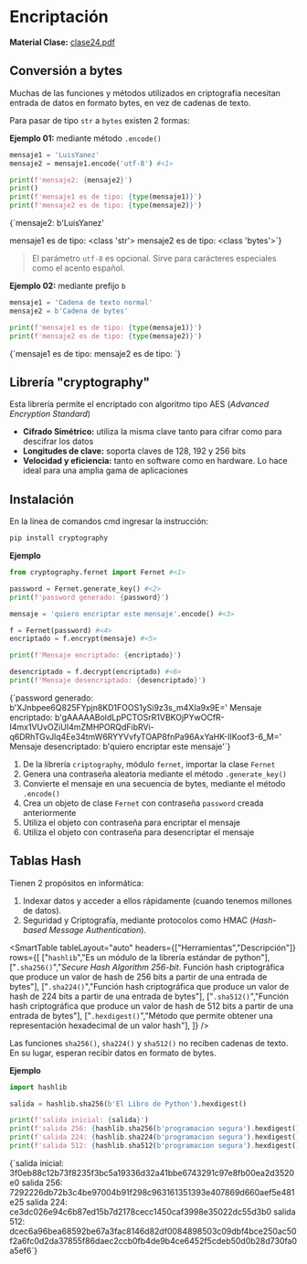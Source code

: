 # Encriptación
**Material Clase:** [clase24.pdf](/inacap/ti3v11/docs/clase24.pdf)

## Conversión a bytes

Muchas de las funciones y métodos utilizados en criptografía necesitan entrada de datos en formato bytes, en vez de cadenas de texto.

Para pasar de tipo `str` a `bytes` existen 2 formas:

**Ejemplo 01:** mediante método `.encode()`

```python
mensaje1 = 'LuisYanez'
mensaje2 = mensaje1.encode('utf-8') #<1>

print(f'mensaje2: {mensaje2}')
print()
print(f'mensaje1 es de tipo: {type(mensaje1)}')
print(f'mensaje2 es de tipo: {type(mensaje2)}')
```
<TerminalOutput withBg>
{`mensaje2: b'LuisYanez'

mensaje1 es de tipo: <class 'str'>
mensaje2 es de tipo: <class 'bytes'>`}
</TerminalOutput>

> El parámetro `utf-8` es opcional. Sirve para carácteres especiales como el acento español.

**Ejemplo 02:** mediante prefijo `b`

```python
mensaje1 = 'Cadena de texto normal'
mensaje2 = b'Cadena de bytes'

print(f'mensaje1 es de tipo: {type(mensaje1)}')
print(f'mensaje2 es de tipo: {type(mensaje2)}')
```
<TerminalOutput withBg>
{`mensaje1 es de tipo: <class 'str'>
mensaje2 es de tipo: <class 'bytes'>`}
</TerminalOutput>

## Librería "cryptography"

Esta librería permite el encriptado con algoritmo tipo AES (*Advanced Encryption Standard*)

- **Cifrado Simétrico:** utiliza la misma clave tanto para cifrar como para descifrar los datos
- **Longitudes de clave:** soporta claves de 128, 192 y 256 bits
- **Velocidad y eficiencia:** tanto en software como en hardware. Lo hace ideal para una amplia gama de aplicaciones

## Instalación 

En la línea de comandos cmd ingresar la instrucción:

```sh
pip install cryptography
```

**Ejemplo**

```python
from cryptography.fernet import Fernet #<1>

password = Fernet.generate_key() #<2>
print(f'password generado: {password}')

mensaje = 'quiero encriptar este mensaje'.encode() #<3>

f = Fernet(password) #<4>
encriptado = f.encrypt(mensaje) #<5> 

print(f'Mensaje encriptado: {encriptado}')

desencriptado = f.decrypt(encriptado) #<6>
print(f'Mensaje desencriptado: {desencriptado}')
```
<TerminalOutput withBg>
{`password generado: b'XJnbpee6Q825FYpjn8KD1FOOS1ySi9z3s_m4XIa9x9E='
Mensaje encriptado: b'gAAAAABoldLpPCTOSrR1VBKOjPYwOCfR-I4mx1VUvOZiUI4mZMHPORQdFibRVi-q6DRhTGvJlq4Ee34tmW6RYYVvfyTOAP8fnPa96AxYaHK-IIKoof3-6_M='
Mensaje desencriptado: b'quiero encriptar este mensaje'`}
</TerminalOutput>


1. De la librería `criptography`, módulo `fernet`, importar la clase `Fernet`
2. Genera una contraseña aleatoria mediante el método `.generate_key()`
3. Convierte el mensaje en una secuencia de bytes, mediante el método `.encode()`
4. Crea un objeto de clase `Fernet` con contraseña `password` creada anteriormente 
5. Utiliza el objeto con contraseña para encriptar el mensaje
6. Utiliza el objeto con contraseña para desencriptar el mensaje

## Tablas Hash

Tienen 2 propósitos en informática:

1. Indexar datos y acceder a ellos rápidamente (cuando tenemos millones de datos).
2. Seguridad y Criptografía, mediante protocolos como HMAC (*Hash-based Message Authentication*).

<SmartTable
    tableLayout="auto"
    headers={["Herramientas","Descripción"]}
    rows={[
        ["`hashlib`","Es un módulo de la librería estándar de python"],
        ["`.sha256()`","*Secure Hash Algorithm 256-bit*. Función hash criptográfica que produce un valor de hash de 256 bits a partir de una entrada de bytes"],
        ["`.sha224()`","Función hash criptográfica que produce un valor de hash de 224 bits a partir de una entrada de bytes"],
        ["`.sha512()`","Función hash criptográfica que produce un valor de hash de 512 bits a partir de una entrada de bytes"],
        ["`.hexdigest()`","Método que permite obtener una representación hexadecimal de un valor hash"],
        ]}
/>

Las funciones `sha256()`, `sha224()` y `sha512()` no reciben cadenas de texto. En su lugar, esperan recibir datos en formato de bytes.

**Ejemplo**

```python
import hashlib

salida = hashlib.sha256(b'El Libro de Python').hexdigest()

print(f'salida inicial: {salida}')
print(f'salida 256: {hashlib.sha256(b'programacion segura').hexdigest()}')
print(f'salida 224: {hashlib.sha224(b'programacion segura').hexdigest()}')
print(f'salida 512: {hashlib.sha512(b'programacion segura').hexdigest()}')
```
<TerminalOutput withBg>
{`salida inicial: 3f0eb88c12b73f8235f3bc5a19336d32a41bbe6743291c97e8fb00ea2d3520e0
salida 256: 7292226db72b3c4be97004b91f298c963161351393e407869d660aef5e481e25
salida 224: ce3dc026e94c6b87ed15b7d2178cecc1450caf3998e35022dc55d3b0
salida 512: dcec6a96bea68592be67a3fac8146d82df0084898503c09dbf4bce250ac50f2a6fc0d2da37855f86daec2ccb0fb4de9b4ce6452f5cdeb50d0b28d730fa0a5ef6`}
</TerminalOutput>